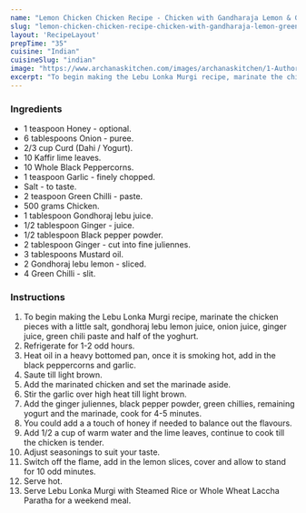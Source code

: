 ---
name: "Lemon Chicken Chicken Recipe - Chicken with Gandharaja Lemon & Green Chili"
slug: "lemon-chicken-chicken-recipe-chicken-with-gandharaja-lemon-green-chili"
layout: 'RecipeLayout'
prepTime: "35"
cuisine: "Indian"
cuisineSlug: "indian"
image: "https://www.archanaskitchen.com/images/archanaskitchen/1-Author/maumita.paulghosh-gmail.com/Lebu_Lonka_Murgi_Chicken_with_Gondhoraj_Lebu_and_Green_Chillies.jpg"
excerpt: "To begin making the Lebu Lonka Murgi recipe, marinate the chicken pieces with a little salt, gondhoraj lebu lemon juice, onion juice, ginger juice, green chili paste and half of the yoghurt"
---

### Ingredients

- 1 teaspoon Honey - optional.
- 6 tablespoons Onion - puree.
- 2/3 cup Curd (Dahi / Yogurt).
- 10 Kaffir lime leaves.
- 10 Whole Black Peppercorns.
- 1 teaspoon Garlic - finely chopped.
- Salt - to taste.
- 2 teaspoon Green Chilli - paste.
- 500 grams Chicken.
- 1 tablespoon Gondhoraj lebu juice.
- 1/2 tablespoon Ginger - juice.
- 1/2 tablespoon Black pepper powder.
- 2 tablespoon Ginger - cut into fine juliennes.
- 3 tablespoons Mustard oil.
- 2 Gondhoraj lebu lemon - sliced.
- 4 Green Chilli - slit.

### Instructions

1. To begin making the Lebu Lonka Murgi recipe, marinate the chicken pieces with a little salt, gondhoraj lebu lemon juice, onion juice, ginger juice, green chili paste and half of the yoghurt.
1. Refrigerate for 1-2 odd hours.
1. Heat oil in a heavy bottomed pan, once it is smoking hot, add in the black peppercorns and garlic.
1. Saute till light brown.
1. Add the marinated chicken and set the marinade aside.
1. Stir the garlic over high heat till light brown.
1. Add the ginger juliennes, black pepper powder, green chillies, remaining yogurt and the marinade, cook for 4-5 minutes.
1. You could add a a touch of honey if needed to balance out the flavours.
1. Add 1/2 a cup of warm water and the lime leaves, continue to cook till the chicken is tender.
1. Adjust seasonings to suit your taste.
1. Switch off the flame, add in the lemon slices, cover and allow to stand for 10 odd minutes.
1. Serve hot.
1. Serve Lebu Lonka Murgi with Steamed Rice or Whole Wheat Laccha Paratha for a weekend meal.
